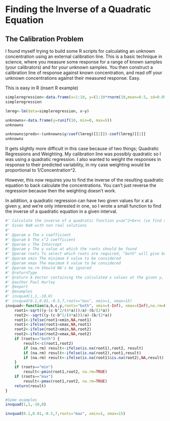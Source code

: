 # Finding the Inverse of a Quadratic Equation 

## The Calibration Problem 

I found myself trying to build some R scripts for calculating an unknown 
concentration using an external calibration line.  This is a basic technique 
in science, where you measure some response for a range of known samples 
(your calibrators) and for your unknown samples.  You then construct a 
calibration line of response against known concentration, and read off 
your unknown concentrations against their measured response.  Easy.

This is easy in R (insert R example)

```r
simpleregression<-data.frame(x=1:10, y=(1:10*rnorm(10,mean=0.5, sd=0.05)))
simpleregression

lmreg<-lm(data=simpleregression, x~y)

unknowns<-data.frame(y=runif(10, min=0, max=5))
unknowns

unknowns$predx<-(unknowns$y/coef(lmreg)[[2]])-coef(lmreg)[[1]]
unknowns
```

It gets slightly more difficult in this case because of two things; 
Quadratic Regressions and Weighting.  My calibration line was possibly quadratic
so I was using a quadratic regression.  I also wanted to weight the responses
in response to their predicted variability, in my case weighting would be 
proportional to 1/Concentration^2.

However, this now requires you to find the inverse of the resulting quadratic 
equation to back calculate the concentrations.  You can't just reverse the regression 
because then the weighting doesn't work.

In addition, a quadratic regression can have two given values for x at a given y, 
and we're only interested in one, so I wrote a small function to find the inverse of
a quadratic equation in a given interval.

```r

#' Calculate the inverse of a quadratic function y=ax^2+bx+c (ie find x when given y)
#' Gives NaN with non real solutions
#' 
#' @param a The x coefficient
#' @param b The x^2 coefficient
#' @param c The Intercept
#' @param y The y value at which the roots should be found
#' @param roots To select which roots are required, "both" will give both, or "min" or "max"
#' @param xmin The minimum X value to be considered
#' @param xmax The maximum X value to be considered
#' @param na.rm Should NA's be ignored
#' @returnType 
#' @return A Vector containing the calculated x values at the given y, Imaginary values given as NaN
#' @author Paul Hurley
#' @export
#' @examples 
#' invquad(1,1,-10,0)
#' invquad(0.1,0.01,-0.5,7,roots="max", xmin=1, xmax=15)
invquad<-function(a,b,c,y,roots="both", xmin=(-Inf), xmax=(Inf),na.rm=FALSE){
	root1<-sqrt((y-(c-b^2/(4*a)))/a)-(b/(2*a))
	root2<--sqrt((y-(c-b^2/(4*a)))/a)-(b/(2*a))
	root1<-ifelse(root1<xmin,NA,root1)	
	root1<-ifelse(root1>xmax,NA,root1)	
	root2<-ifelse(root2<xmin,NA,root2)	
	root2<-ifelse(root2>xmax,NA,root2)
	if (roots=="both") {	
		result<-c(root1,root2)
		if (na.rm) result<-ifelse(is.na(root1),root2, result)
		if (na.rm) result<-ifelse(is.na(root2),root1,result)
		if (na.rm) result<-ifelse(is.na(root1)&is.na(root2),NA,result)
	}
	if (roots=="min")
		result<-pmin(root1,root2, na.rm=TRUE)
	if (roots=="max")
		result<-pmax(root1,root2, na.rm=TRUE)
	return(result)
}

#Some examples
invquad(1,1,-10,0)

invquad(0.1,0.01,-0.5,7,roots="max", xmin=1, xmax=15)

```
